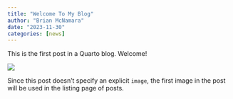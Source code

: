 ```yaml
---
title: "Welcome To My Blog"
author: "Brian McNamara"
date: "2023-11-30"
categories: [news]
---
```


This is the first post in a Quarto blog. Welcome!

![](thumbnail.jpg)

Since this post doesn't specify an explicit `image`, the first image in the post will be used in the listing page of posts.

